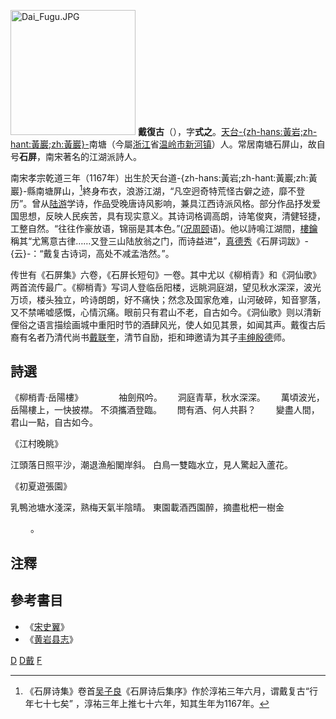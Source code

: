 [[File:Dai_Fugu.JPG|200px]]
'''戴復古'''（{{bd|1167年||1248年|catIdx=D戴}}），字'''式之'''。[[天台县|天台]][[黃巖區|-{zh-hans:黃岩;zh-hant:黃巖;zh:黃巖}-]]南塘（今屬[[浙江|浙江]]省[[温岭市|温岭市]][[新河镇|新河镇]]）人。常居南塘石屏山，故自号'''石屏'''，南宋著名的江湖派詩人。

南宋孝宗乾道三年（1167年）出生於天台道-{zh-hans:黃岩;zh-hant:黃巖;zh:黃巖}-縣南塘屏山，<ref>《石屏诗集》卷首[[吴子良|吴子良]]《石屏诗后集序》作於淳祐三年六月，谓戴复古“行年七十七矣” ，淳祐三年上推七十六年，知其生年为1167年。</ref>終身布衣，浪游江湖，“凡空迥奇特荒怪古僻之迹，靡不登历”。曾从[[陆游|陆游]]学诗，作品受晚唐诗风影响，兼具江西诗派风格。部分作品抒发爱国思想，反映人民疾苦，具有现实意义。其诗词格调高朗，诗笔俊爽，清健轻捷，工整自然。“往往作豪放语，锦丽是其本色。”([[况周颐|况周颐]]语)。他以詩鳴江湖間，[[樓鑰|樓鑰]]稱其“尤篤意古律……又登三山陆放翁之门，而诗益进”，[[真德秀|真德秀]]《石屏词跋》-{云}-：“戴复古诗词，高处不减孟浩然。”。

传世有《石屏集》六卷，《石屏长短句》一卷。其中尤以《柳梢青》和《洞仙歌》两首流传最广。《柳梢青》写词人登临岳阳楼，远眺洞庭湖，望见秋水深深，波光万顷，楼头独立，吟诗朗朗，好不痛快；然念及国家危难，山河破碎，知音寥落，又不禁唏嘘感慨，心情沉痛。眼前只有君山不老，自古如今。《洞仙歌》则以清新俚俗之语言描绘画城中重阳时节的酒肆风光，使人如见其景，如闻其声。戴復古后裔有名者乃清代尚书[[戴联奎|戴联奎]]，清节自励，拒和珅邀请为其子[[丰绅殷德|丰绅殷德]]师。

==詩選==
《柳梢青·岳陽樓》　　
　　
袖劍飛吟。　　
洞庭青草，秋水深深。　　
萬頃波光，岳陽樓上，一快披襟。
不須攜酒登臨。　　
問有酒、何人共斟？　　
變盡人間，君山一點，自古如今。

《江村晚眺》

江頭落日照平沙，潮退漁船閣岸斜。
白鳥一雙臨水立，見人驚起入蘆花。　

《初夏遊張園》

乳鴨池塘水淺深，熟梅天氣半陰晴。
東園載酒西園醉，摘盡枇杷一樹金

　　
。

==注釋==
{{reflist}}

==參考書目==
{{Wikisource author}}
* 《[[宋史翼|宋史翼]]》
* 《[[黄岩县志|黄岩县志]]》

[[Category:宋朝詩人|D]]
[[Category:台州人|D戴]]
[[Category:戴姓|F]]
